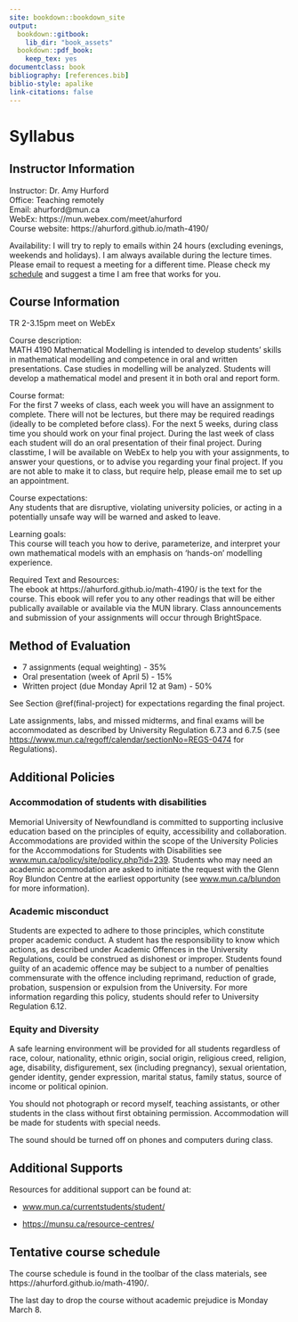 ```yaml
--- 
site: bookdown::bookdown_site
output:
  bookdown::gitbook:
    lib_dir: "book_assets"
  bookdown::pdf_book:
    keep_tex: yes
documentclass: book
bibliography: [references.bib]
biblio-style: apalike
link-citations: false 
---
```


# Syllabus
 
## Instructor Information

Instructor: Dr. Amy Hurford\
Office: Teaching remotely\
Email: ahurford@mun.ca\
WebEx: https://mun.webex.com/meet/ahurford \
Course website: https://ahurford.github.io/math-4190/

Availability: I will try to reply to emails within 24 hours (excluding evenings, weekends and holidays). I am always available during the lecture times. Please email to request a meeting for a different time. Please check my [schedule](https://amyhurford.weebly.com/) and suggest a time I am free that works for you.

## Course Information	
TR 2-3.15pm meet on WebEx

Course description:\
MATH 4190 Mathematical Modelling is intended to develop students' skills in
mathematical modelling and competence in oral and written presentations. Case studies in modelling will be analyzed. Students will develop a mathematical model and present it in both oral and report form.
	
Course format:\
For the first 7 weeks of class, each week you will have an assignment to complete. There will not be lectures, but there may be required readings (ideally to be completed before class). For the next 5 weeks, during class time you should work on your final project. During the last week of class each student will do an oral presentation of their final project. During classtime, I will be available on WebEx to help you with your assignments, to answer your questions, or to advise you regarding your final project. If you are not able to make it to class, but require help, please email me to set up an appointment.

Course expectations:\
Any students that are disruptive, violating university policies, or acting in a potentially unsafe way will be warned and asked to leave.\
	    
Learning goals:\
This course will teach you how to derive, parameterize, and interpret your own mathematical models with an emphasis on 'hands-on' modelling experience.

Required Text and Resources:\
The ebook at https://ahurford.github.io/math-4190/ is the text for the course. This ebook will refer you to any other readings that will be either publically available or available via the MUN library. Class announcements and submission of your assignments will occur through BrightSpace.

## Method of Evaluation

- 7 assignments (equal weighting) - 35%
- Oral presentation (week of April 5) - 15%
- Written project (due Monday April 12 at 9am) - 50%

See Section \@ref(final-project) for expectations regarding the final project.

Late assignments, labs, and missed midterms, and final exams will be accommodated as described by University Regulation 6.7.3 and 6.7.5 (see [https://www.mun.ca/regoff/calendar/sectionNo=REGS-0474](https://www.mun.ca/regoff/calendar/sectionNo=REGS-0474) for Regulations).

## Additional Policies
### Accommodation of students with disabilities
Memorial University of Newfoundland is committed to supporting inclusive education based on the principles of equity, accessibility and collaboration. Accommodations are provided within the scope of the University Policies for the Accommodations for Students with Disabilities see [www.mun.ca/policy/site/policy.php?id=239](www.mun.ca/policy/site/policy.php?id=239). Students who may need an academic accommodation are asked to initiate the request with the Glenn Roy Blundon Centre at the earliest opportunity (see [www.mun.ca/blundon](www.mun.ca/blundon) for more information). 

### Academic misconduct
Students are expected to adhere to those principles, which constitute proper academic conduct. A student has the responsibility to know which actions, as described under Academic Offences in the University Regulations, could be construed as dishonest or improper. Students found guilty of an academic offence may be subject to a number of penalties commensurate with the offence including reprimand, reduction of grade, probation, suspension or expulsion from the University. For more information regarding this policy, students should refer to University Regulation 6.12. 

### Equity and Diversity
A safe learning environment will be provided for all students regardless of race, colour, nationality, ethnic origin, social origin, religious creed, religion, age, disability, disfigurement, sex (including pregnancy), sexual orientation, gender identity, gender expression, marital status, family status, source of income or political opinion.

You should not photograph or record myself, teaching assistants, or other students in the class without first obtaining permission. Accommodation will be made for students with special needs.

The sound should be turned off on phones and computers during class.

## Additional Supports
Resources for additional support can be found at:

- [www.mun.ca/currentstudents/student/](www.mun.ca/currentstudents/student/)

- [https://munsu.ca/resource-centres/](https://munsu.ca/resource-centres/)

## Tentative course schedule
The course schedule is found in the toolbar of the class materials, see https://ahurford.github.io/math-4190/.

The last day to drop the course without academic prejudice is Monday March 8.

